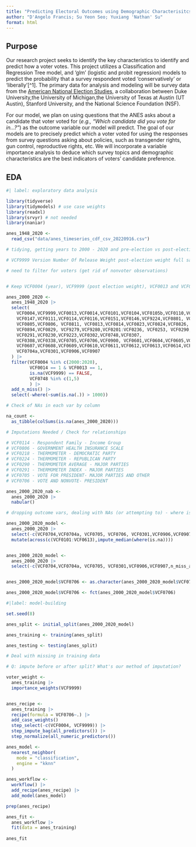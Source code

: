 ```yaml
---
title: "Predicting Electoral Outcomes using Demographic Characterisitcs"
author: "D'Angelo Francis; Su Yeon Seo; Yuxiang 'Nathan' Su"
format: html
---
```



## Purpose

Our research project seeks to identify the key characteristics to identify and predict how a voter votes. 
 This project utilizes a Classification and Regression Tree model, and 'glm' (logistic and probit regression) models to predict the probability that a survey respondent voted 'conservatively' or 'liberally'[^1]. The primary data for analysis and modeling will be survey data from the [American National Election Studies](https://electionstudies.org/), a collaboration between Duke University,the University of Michigan,the University of Texas at Austin (UT Austin), Stanford University, and the National Science Foundation (NSF).  

For our model, we plan on using questions that the ANES asks about a candidate that voter voted for (*e.g., "Which candidate did you vote for in...?"*) as the outcome variable our model will predict. The goal of our models are to precisely predict which a voter voted for using the responses from survey questions asking about policies, such as transgender rights, gun control, reproductive rights, etc. We will incorporate a variable importance analysis to deduce which survey topics and demographic characteristics are the best indicators of voters' candidate preference.

## EDA

```r
#| label: exploratory data analysis 

library(tidyverse)
library(tidymodels) # use case weights 
library(readxl)
library(srvyr) # not needed
library(naniar)

anes_1948_2020 <- 
  read_csv("data/anes_timeseries_cdf_csv_20220916.csv")

# tidying, getting years to 2000 - 2020 and pre-election vs post-election

# VCF9999 Version Number Of Release Weight post-election weight full sample - is it ok to drop obs with missing weight?

# need to filter for voters (get rid of nonvoter observations)


# Keep VCF0004 (year), VCF9999 (post election weight), VCF0013 and VCF0014 (post and pre election completion indicator), and VCF0748 (voted on election day or not)

anes_2000_2020 <- 
  anes_1948_2020 |>
  select(
    VCF0004,VCF9999,VCF0013,VCF0014,VCF0101,VCF0104,VCF0105b,VCF0110,VCF0128,
    VCF0147,VCF0111,VCF0114,VCF0116,VCF0151,VCF0146,VCF9224,VCF0801, VCF0803,
    VCF0805,VCF0806, VCF0811, VCF0813,VCF0814,VCF0823,VCF0824,VCF0826,
    VCF0894,VCF0829, VCF9279,VCF9280,VCF0201:VCF0236, VCF0253, VCF0290, 
    VCF0291,VCF0230,VCF9223,VCF0302,VCF0748,VCF0307,
    VCF0308,VCF0338,VCF0705,VCF0706,VCF0900, VCF0601,VCF0604,VCF0605,VCF0606,
    VCF0607,VCF0608,VCF0609,VCF0610,VCF0611,VCF0612,VCF0613,VCF0614,VCF0704,
    VCF0704a,VCF0301,VCF0906,VCF0907
  ) |>
  filter(VCF0004 %in% c(2000:2020), 
         VCF0014 == 1 & VCF0013 == 1, 
         is.na(VCF9999) == FALSE,
         VCF0748 %in% c(1,5)
         ) |> 
  add_n_miss() |>
  select(-where(~sum(is.na(.)) > 1000))

# Check of NAs in each var by column

na_count <-
  as_tibble(colSums(is.na(anes_2000_2020)))

# Imputations Needed / Check for relationships 

# VCF0114 - Respondent Family - Income Group
# VCF0806 - GOVERNMENT HEALTH INSURANCE SCALE
# VCF0218 - THERMOMETER - DEMOCRATIC PARTY
# VCF0224 - THERMOMETER - REPUBLICAN PARTY
# VCF0290 - THERMOMETER AVERAGE - MAJOR PARTIES
# VCF0291 - THERMOMETER INDEX - MAJOR PARTIES
# VCF0705 - VOTE FOR PRESIDENT- MAJOR PARTIES AND OTHER
# VCF0706 - VOTE AND NONVOTE- PRESIDENT

anes_2000_2020_nab <- 
  anes_2000_2020 |> 
  nabular()

# dropping outcome vars, dealing with NAs (or attempting to) - where is the function that I am trying to subset?

anes_2000_2020_model <- 
  anes_2000_2020 |>
  select(-c(VCF0704,VCF0704a, VCF0705, VCF0706, VCF0301,VCF0906,VCF0907,n_miss_all)) |> # dropping outcome vars
  mutate(across(c(VCF0101:VCF0613),impute_median(where(is.na))))


anes_2000_2020_model <- 
  anes_2000_2020 |>
  select(-c(VCF0704,VCF0704a, VCF0705, VCF0301,VCF0906,VCF0907,n_miss_all))


anes_2000_2020_model$VCF0706 <- as.character(anes_2000_2020_model$VCF0706)

anes_2000_2020_model$VCF0706 <- fct(anes_2000_2020_model$VCF0706)
```


```r
#|label: model-building

set.seed(8)

anes_split <- initial_split(anes_2000_2020_model)

anes_training <- training(anes_split)

anes_testing <- testing(anes_split)

# Deal with missing in training data 

# Q: impute before or after split? What's our method of imputation? 

voter_weight <- 
  anes_training |>
  importance_weights(VCF9999)


anes_recipe <- 
  anes_training |>
  recipe(formula = VCF0706~.) |>
  add_case_weights()
  step_select(-c(VCF0004, VCF9999)) |>
  step_impute_bag(all_predictors()) |>
  step_normalize(all_numeric_predictors())

anes_model <-
  nearest_neighbor(
    mode = "classification",
    engine = "kknn"
  )

anes_workflow <- 
  workflow() |>
  add_recipe(anes_recipe) |>
  add_model(anes_model)

prep(anes_recipe)

anes_fit <- 
  anes_workflow |>
  fit(data = anes_training)
  
anes_fit

```